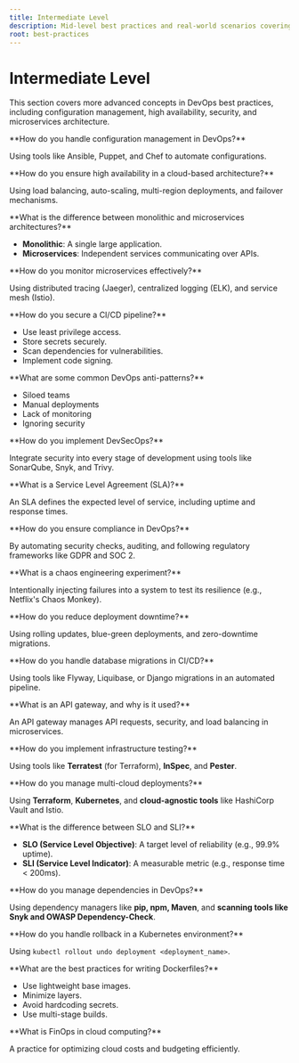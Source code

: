 ```yaml
---
title: Intermediate Level
description: Mid-level best practices and real-world scenarios covering advanced deployment strategies, security, and system architecture.
root: best-practices
---
```



# Intermediate Level

This section covers more advanced concepts in DevOps best practices, including configuration management, high availability, security, and microservices architecture.

<Steps>
<Step>
**How do you handle configuration management in DevOps?**  

Using tools like Ansible, Puppet, and Chef to automate configurations.  
</Step>

<Step>
**How do you ensure high availability in a cloud-based architecture?**  

Using load balancing, auto-scaling, multi-region deployments, and failover mechanisms.  
</Step>

<Step>
**What is the difference between monolithic and microservices architectures?**  

- **Monolithic**: A single large application.  
- **Microservices**: Independent services communicating over APIs.  
</Step>

<Step>
**How do you monitor microservices effectively?**  

Using distributed tracing (Jaeger), centralized logging (ELK), and service mesh (Istio).  
</Step>

<Step>
**How do you secure a CI/CD pipeline?**  

- Use least privilege access.  
- Store secrets securely.  
- Scan dependencies for vulnerabilities.  
- Implement code signing.  
</Step>

<Step>
**What are some common DevOps anti-patterns?**  

- Siloed teams  
- Manual deployments  
- Lack of monitoring  
- Ignoring security  
</Step>

<Step>
**How do you implement DevSecOps?**  

Integrate security into every stage of development using tools like SonarQube, Snyk, and Trivy.  
</Step>

<Step>
**What is a Service Level Agreement (SLA)?**  

An SLA defines the expected level of service, including uptime and response times.  
</Step>

<Step>
**How do you ensure compliance in DevOps?**  

By automating security checks, auditing, and following regulatory frameworks like GDPR and SOC 2.  
</Step>

<Step>
**What is a chaos engineering experiment?**  

Intentionally injecting failures into a system to test its resilience (e.g., Netflix's Chaos Monkey).  
</Step>

<Step>
**How do you reduce deployment downtime?**  

Using rolling updates, blue-green deployments, and zero-downtime migrations.  
</Step>

<Step>
**How do you handle database migrations in CI/CD?**  

Using tools like Flyway, Liquibase, or Django migrations in an automated pipeline.  
</Step>

<Step>
**What is an API gateway, and why is it used?**  

An API gateway manages API requests, security, and load balancing in microservices.  
</Step>

<Step>
**How do you implement infrastructure testing?**  

Using tools like **Terratest** (for Terraform), **InSpec**, and **Pester**.  
</Step>

<Step>
**How do you manage multi-cloud deployments?**  

Using **Terraform**, **Kubernetes**, and **cloud-agnostic tools** like HashiCorp Vault and Istio.  
</Step>

<Step>
**What is the difference between SLO and SLI?**  

- **SLO (Service Level Objective)**: A target level of reliability (e.g., 99.9% uptime).  
- **SLI (Service Level Indicator)**: A measurable metric (e.g., response time < 200ms).  
</Step>

<Step>
**How do you manage dependencies in DevOps?**  

Using dependency managers like **pip, npm, Maven**, and **scanning tools like Snyk and OWASP Dependency-Check**.  
</Step>

<Step>
**How do you handle rollback in a Kubernetes environment?**  

Using `kubectl rollout undo deployment <deployment_name>`.  
</Step>

<Step>
**What are the best practices for writing Dockerfiles?**  

- Use lightweight base images.  
- Minimize layers.  
- Avoid hardcoding secrets.  
- Use multi-stage builds.  
</Step>

<Step>
**What is FinOps in cloud computing?**  

A practice for optimizing cloud costs and budgeting efficiently. 
</Step>
</Steps> 